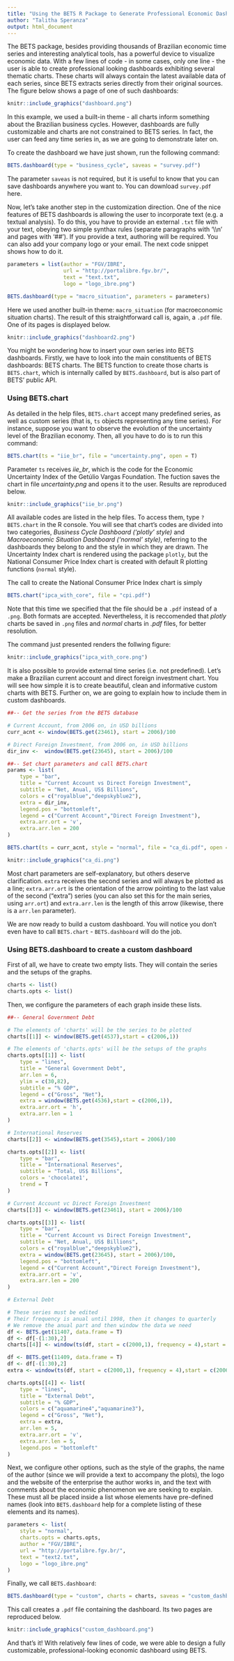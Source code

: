 ```yaml
---
title: "Using the BETS R Package to Generate Professional Economic Dashboards"
author: "Talitha Speranza"
output: html_document
---
```


The BETS package, besides providing thousands of Brazilian economic time series and interesting analytical tools, has a powerful device to visualize economic data. With a few lines of code - in some cases, only one line - the user is able to create professional looking dashboards exhibiting several thematic charts. These charts will always contain the latest available data of each series, since BETS extracts series directly from their original sources. The figure below shows a page of one of such dashboards:

```r
knitr::include_graphics("dashboard.png")
```

In this example, we used a built-in theme - all charts inform something about the Brazilian business cycles. However, dashboards are fully customizable and charts are not constrained to BETS series. In fact, the user can feed any time series in, as we are going to demonstrate later on. 

To create the dashboard we have just shown, run the following command:

```r
BETS.dashboard(type = "business_cycle", saveas = "survey.pdf")
```

The parameter `saveas` is not required, but it is useful to know that you can save dashboards anywhere you want to. You can download `survey.pdf` here. 

Now, let's take another step in the customization direction. One of the nice features of BETS dashboards is allowing the user to incorporate text (e.g. a textual analysis). To do this, you have to provide an external `.txt` file with your text, obeying two simple synthax rules (separate paragraphs with '\\\\n' and pages with '##'). If you provide a text, authoring will be required. You can also add your company logo or your email. The next code snippet shows how to do it. 

```r
parameters = list(author = "FGV/IBRE", 
                  url = "http://portalibre.fgv.br/",
                  text = "text.txt",
                  logo = "logo_ibre.png")

BETS.dashboard(type = "macro_situation", parameters = parameters)
```

Here we used another built-in theme: `macro_situation` (for macroeconomic situation charts). The result of this straightforward call is, again, a `.pdf` file. One of its pages is displayed below.

```r
knitr::include_graphics("dashboard2.png")
```

You might be wondering how to insert your own series into BETS dashboards. Firstly, we have to look into the main constituents of BETS dashboards: BETS charts. The BETS function to create those charts is `BETS.chart`, which is internally called by `BETS.dashboard`, but is also part of BETS' public API. 

### Using BETS.chart 

As detailed in the help files, `BETS.chart` accept many predefined series, as well as custom series (that is, `ts` objects representing any time series). For instance, suppose you want to observe the evolution of the uncertainty level of the Brazilian economy. Then, all you have to do is to run this command:

```r
BETS.chart(ts = "iie_br", file = "uncertainty.png", open = T)
```

Parameter `ts` receives *iie_br*, which is the code for the Economic Uncertainty Index of the Getúlio Vargas Foundation. The fuction saves the chart in file *uncertainty.png* and opens it to the user. Results are reproduced below.

```r
knitr::include_graphics("iie_br.png")
```

All available codes are listed in the help files. To access them, type `?BETS.chart` in the R console. You will see that chart's codes are divided into two categories, *Business Cycle Dashboard ('plotly' style)* and *Macroeconomic Situation Dashboard ('normal' style)*, referring to the dashboards they belong to and the style in which they are drawn. The Uncertainty Index chart is rendered using the package `plotly`, but the National Consumer Price Index chart is created with default R plotting functions (`normal` style). 

The call to create the National Consumer Price Index chart is simply

```r
BETS.chart("ipca_with_core", file = "cpi.pdf")
```

Note that this time we specified that the file should be a `.pdf` instead of a `.png`. Both formats are accepted. Nevertheless, it is reccomended that *plotly* charts be saved in `.png` files and *normal* charts in *.pdf* files, for better resolution.

The command just presented renders the follwing figure:

```r
knitr::include_graphics("ipca_with_core.png")
```

It is also possible to provide external time series (i.e. not predefined). Let's make a Brazilian current account and direct foreign investment chart. You will see how simple it is to create beautiful, clean and informative custom charts with BETS. Further on, we are going to explain how to include them in custom dashboards. 

```r
##-- Get the series from the BETS database 

# Current Account, from 2006 on, in USD billions
curr_acnt <- window(BETS.get(23461), start = 2006)/100

# Direct Foreign Investment, from 2006 on, in USD billions
dir_inv <-  window(BETS.get(23645), start = 2006)/100

##-- Set chart parameters and call BETS.chart
params <- list(
    type = "bar",
    title = "Current Account vs Direct Foreign Investment",
    subtitle = "Net, Anual, US$ Billions",
    colors = c("royalblue","deepskyblue2"),
    extra = dir_inv,
    legend.pos = "bottomleft",
    legend = c("Current Account","Direct Foreign Investment"),
    extra.arr.ort = 'v',
    extra.arr.len = 200
)

BETS.chart(ts = curr_acnt, style = "normal", file = "ca_di.pdf", open = T, params = params)
```

```r
knitr::include_graphics("ca_di.png")
```

Most chart parameters are self-explanatory, but others deserve clarification. `extra` receives the second series and will always be plotted as a line; `extra.arr.ort` is the orientation of the arrow pointing to the last value of the second ("extra") series (you can also set this for the main series, using `arr.ort`) and `extra.arr.len` is the length of this arrow (likewise, there is a `arr.len` parameter).

We are now ready to build a custom dashboard. You will notice you don't even have to call `BETS.chart` - `BETS.dashboard` will do the job. 

### Using BETS.dashboard to create a custom dashboard

First of all, we have to create two empty lists. They will contain the series and the setups of the graphs.

```r
charts <- list()
charts.opts <- list()
```

Then, we configure the parameters of each graph inside these lists.

```r
##-- General Government Debt

# The elements of 'charts' will be the series to be plotted
charts[[1]] <- window(BETS.get(4537),start = c(2006,1))

# The elements of 'charts.opts' will be the setups of the graphs
charts.opts[[1]] <- list(
    type = "lines",
    title = "General Government Debt",
    arr.len = 6,
    ylim = c(30,82),
    subtitle = "% GDP",
    legend = c("Gross", "Net"),
    extra = window(BETS.get(4536),start = c(2006,1)),
    extra.arr.ort = 'h',
    extra.arr.len = 1 
)

# International Reserves
charts[[2]] <- window(BETS.get(3545),start = 2006)/100

charts.opts[[2]] <- list(
    type = "bar",
    title = "International Reserves",
    subtitle = "Total, US$ Billions",
    colors = 'chocolate1',
    trend = T
)

# Current Account vc Direct Foreign Investment
charts[[3]] <- window(BETS.get(23461), start = 2006)/100

charts.opts[[3]] <- list(
    type = "bar",
    title = "Current Account vs Direct Foreign Investment",
    subtitle = "Net, Anual, US$ Billions",
    colors = c("royalblue","deepskyblue2"),
    extra = window(BETS.get(23645), start = 2006)/100,
    legend.pos = "bottomleft",
    legend = c("Current Account","Direct Foreign Investment"),
    extra.arr.ort = 'v',
    extra.arr.len = 200
)

# External Debt

# These series must be edited 
# Their frequency is anual until 1998, then it changes to quarterly
# We remove the anual part and then window the data we need
df <- BETS.get(11407, data.frame = T)
df <- df[-(1:30),2]
charts[[4]] <- window(ts(df, start = c(2000,1), frequency = 4),start = c(2006,1)) 

df <- BETS.get(11409, data.frame = T)
df <- df[-(1:30),2]
extra <- window(ts(df, start = c(2000,1), frequency = 4),start = c(2006,1))

charts.opts[[4]] <- list(
    type = "lines",
    title = "External Debt",
    subtitle = "% GDP",
    colors = c("aquamarine4","aquamarine3"),
    legend = c("Gross", "Net"),
    extra = extra,
    arr.len = 5,
    extra.arr.ort = 'v',
    extra.arr.len = 5,
    legend.pos = "bottomleft"
)
```

Next, we configure other options, such as the style of the graphs, the name of the author (since we will provide a text to accompany the plots), the logo and the website of the enterprise the author works in, and the text with comments about the economic phenomenon we are seeking to explain. These must all be placed inside a list whose elements have pre-defined names (look into `BETS.dashboard` help for a complete listing of these elements and its names).

```r
parameters <- list(
    style = "normal", 
    charts.opts = charts.opts,
    author = "FGV/IBRE", 
    url = "http://portalibre.fgv.br/",
    text = "text2.txt",
    logo = "logo_ibre.png"
)
```

Finally, we call `BETS.dashboard`:

```r
BETS.dashboard(type = "custom", charts = charts, saveas = "custom_dashboard.pdf", parameters = parameters)
```

This call creates a `.pdf` file containing the dashboard. Its two pages are reproduced below.

```r
knitr::include_graphics("custom_dashboard.png")
```

And that's it! With relatively few lines of code, we were able to design a fully customizable, professional-looking economic dashboard using BETS.
